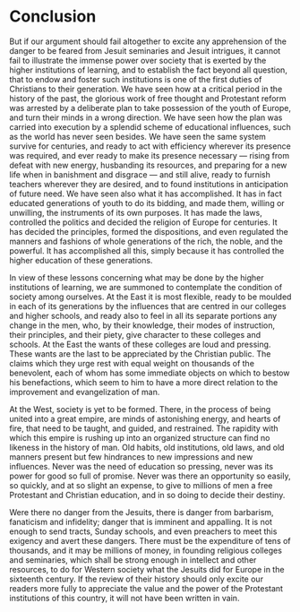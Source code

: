 # Conclusion

But if our argument should fail altogether to excite any apprehension of the danger to be feared from Jesuit seminaries and Jesuit intrigues, it cannot fail to illustrate the immense power over society that is exerted by the higher institutions of learning, and to establish the fact beyond all question, that to endow and foster such institutions is one of the first duties of Christians to their generation. We have seen how at a critical period in the history of the past, the glorious work of free thought and Protestant reform was arrested by a deliberate plan to take possession of the youth of Europe, and turn their minds in a wrong direction. We have seen how the plan was carried into execution by a splendid scheme of educational influences, such as the world has never seen besides. We have seen the same system survive for centuries, and ready to act with efficiency wherever its presence was required, and ever ready to make its presence necessary — rising from defeat with new energy, husbanding its resources, and preparing for a new life when in banishment and disgrace — and still alive, ready to furnish teachers wherever they are desired, and to found institutions in anticipation of future need. We have seen also what it has accomplished. It has in fact educated generations of youth to do its bidding, and made them, willing or unwilling, the instruments of its own purposes. It has made the laws, controlled the politics and decided the religion of Europe for centuries. It has decided the principles, formed the dispositions, and even regulated the manners and fashions of whole generations of the rich, the noble, and the powerful. It has accomplished all this, simply because it has controlled the higher education of these generations.

In view of these lessons concerning what may be done by the higher institutions of learning, we are summoned to contemplate the condition of society among ourselves. At the East it is most flexible, ready to be moulded in each of its generations by the influences that are centred in our colleges and higher schools, and ready also to feel in all its separate portions any change in the men, who, by their knowledge, their modes of instruction, their principles, and their piety, give character to these colleges and schools. At the East the wants of these colleges are loud and pressing. These wants are the last to be appreciated by the Christian public. The claims which they urge rest with equal weight on thousands of the benevolent, each of whom has some immediate objects on which to bestow his benefactions, which seem to him to have a more direct relation to the improvement and evangelization of man.

At the West, society is yet to be formed. There, in the process of being united into a great empire, are minds of astonishing energy, and hearts of fire, that need to be taught, and guided, and restrained. The rapidity with which this empire is rushing up into an organized structure can find no likeness in the history of man. Old habits, old institutions, old laws, and old manners present but few hindrances to new impressions and new influences. Never was the need of education so pressing, never was its power for good so full of promise. Never was there an opportunity so easily, so quickly, and at so slight an expense, to give to millions of men a free Protestant and Christian education, and in so doing to decide their destiny.

Were there no danger from the Jesuits, there is danger from barbarism, fanaticism and infidelity; danger that is imminent and appalling. It is not enough to send tracts, Sunday schools, and even preachers to meet this exigency and avert these dangers. There must be the expenditure of tens of thousands, and it may be millions of money, in founding religious colleges and seminaries, which shall be strong enough in intellect and other resources, to do for Western society what the Jesuits did for Europe in the sixteenth century. If the review of their history should only excite our readers more fully to appreciate the value and the power of the Protestant institutions of this country, it will not have been written in vain.
